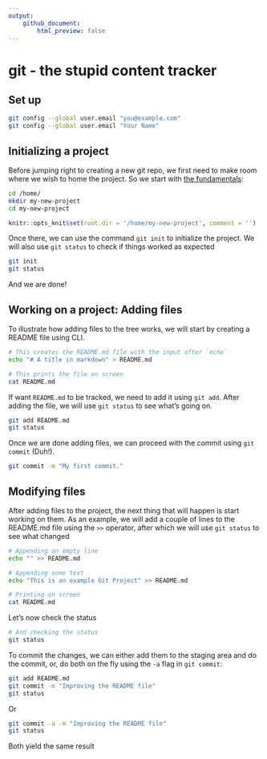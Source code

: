 ```yaml
---
output:
    github_document:
        html_preview: false
---
```


# git - the stupid content tracker

## Set up

```bash
git config --global user.email "you@example.com"
git config --global user.email "Your Name"
```

## Initializing a project

Before jumping right to creating a new git repo, we first need to make room
where we wish to home the project. So we start with [the fundamentals](01-fundamentals.md):

```bash
cd /home/
mkdir my-new-project
cd my-new-project
```

```r
knitr::opts_knit$set(root.dir = '/home/my-new-project', comment = '')
```

Once there, we can use the command `git init` to initialize the project. We will
also use `git status` to check if things worked as expected

```bash
git init
git status
```

And we are done! 

## Working on a project: Adding files

To illustrate how adding files to the tree works, we will start by creating a
README file using CLI.

```bash
# This creates the README.md file with the input after `echo`
echo "# A title in markdown" > README.md

# This prints the file on screen
cat README.md
```

If want `README.md` to be tracked, we need to add it using `git add`. After
adding the file, we will use `git status` to see what's going on.

```bash
git add README.md
git status
```

Once we are done adding files, we can proceed with the commit using `git commit`
(Duh!).

```bash
git commit -m "My first commit."
```

## Modifying files

After adding files to the project, the next thing that will happen is start
working on them. As an example, we will add a couple of lines to the README.md file
using the `>>` operator, after which we will use `git status` to see what changed

```bash
# Appending an empty line
echo "" >> README.md

# Appending some text
echo "This is an example Git Project" >> README.md

# Printing on screen
cat README.md
```

Let's now check the status

```bash
# And checking the status
git status
```

To commit the changes, we can either add them to the staging area and do the
commit, or, do both on the fly using the `-a` flag in `git commit`:

```bash
git add README.md
git commit -m "Improving the README file"
git status
```

Or

```bash
git commit -a -m "Improving the README file"
git status
```

Both yield the same result